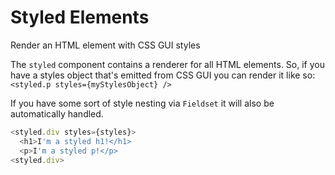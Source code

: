 
# Styled Elements

<FirstParagraph>

Render an HTML element with CSS GUI styles

</FirstParagraph>

The `styled` component contains a renderer for all HTML elements. So,
if you have a styles object that's emitted from CSS GUI you can render
it like so: `<styled.p styles={myStylesObject} />`

If you have some sort of style nesting via `Fieldset` it will also be
automatically handled.

```js
<styled.div styles={styles}>
  <h1>I'm a styled h1!</h1>
  <p>I'm a styled p!</p>
<styled.div>
```
